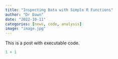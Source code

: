 ```yaml
---
title: "Inspecting Data with Simple R Functions"
author: "Dr Dawn"
date: "2022-10-11"
categories: [news, code, analysis]
image: "image.jpg"
---
```


This is a post with executable code.

```r
1 + 1
```
